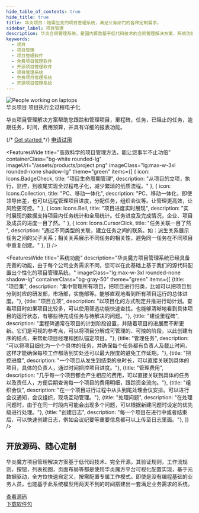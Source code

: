 ```yaml
---
hide_table_of_contents: true
hide_title: true
title: 华炎项目：随需应变的项目管理系统，满足业务部门的各种定制需求。
sidebar_label: 项目管理
description: 华炎合同管理系统，是国内首款基于低代码技术的合同管理解决方案，系统功能涵盖合同订立、执行、跟踪、变更、验收、付款、监督、统计的整个管理过程，并提供低代码开发工具华炎魔方，通过调整配置文件就能调整合同台账、业务字段、审批流程、统计报表等，快速满足业务部门的个性化需求。
keywords:
  - 项目
  - 项目管理
  - 项目管理软件
  - 免费项目管理软件
  - 开源项目管理软件
  - 项目管理系统
  - 免费项目管理系统
  - 开源项目管理系统
---
```






<div className="relative my-8">
  <div className="absolute inset-x-0 bottom-0 h-1/2 bg-gray-100" />
  <div className="max-w-7xl mx-auto sm:px-6 lg:px-8">
    <div className="relative shadow-xl sm:rounded-2xl sm:overflow-hidden">
      <div className="absolute inset-0">
        <img
          className="h-full w-full object-cover"
          src="https://images.unsplash.com/photo-1521737852567-6949f3f9f2b5?ixid=MXwxMjA3fDB8MHxwaG90by1wYWdlfHx8fGVufDB8fHw%3D&ixlib=rb-1.2.1&auto=format&fit=crop&w=2830&q=80&sat=-100"
          alt="People working on laptops"
        />
        <div className="absolute inset-0 bg-indigo-700 mix-blend-multiply" />
      </div>
      <div className="relative px-4 py-16 sm:px-6 sm:py-24 lg:py-32 lg:px-8">
        <div className="text-center text-4xl font-extrabold tracking-tight sm:text-5xl lg:text-6xl">
          <span className="block text-white">华炎项目</span>
          <span className="block text-indigo-200">项目执行全过程电子化</span>
        </div>
        <p className="mt-6 max-w-lg mx-auto text-center text-xl text-indigo-200 sm:max-w-3xl">
          华炎项目管理解决方案帮助您跟踪和管理项目，里程碑，任务，已阻止的任务，逾期任务，时间，费用预算，并具有详细的报表功能。
        </p>
        <div className="mt-10 max-w-sm mx-auto sm:max-w-none sm:flex sm:justify-center">
          <div className="space-y-4 sm:space-y-0 sm:mx-auto sm:inline-grid sm:grid-cols-2 sm:gap-5">
            {/* <a
              href="#"
              className="flex items-center justify-center px-4 py-3 border border-transparent text-base font-medium rounded-md shadow-sm text-indigo-700 bg-white hover:bg-indigo-50 sm:px-8"
            >
              Get started
            </a> */}
            <a
              href="/form/trial"
              className="flex items-center justify-center px-4 py-3 border border-transparent text-base font-medium rounded-md shadow-sm text-white bg-indigo-500 bg-opacity-60 hover:bg-opacity-70 sm:px-8"
            >
              申请试用
            </a>
          </div>
        </div>
      </div>
    </div>
  </div>
</div>


<FeaturesWide
  title="高效科学的项目管理方法，能让您事半不止功倍"
  containerClass="bg-white rounded-lg"
  imageUrl="/assets/products/project.png"
  imageClass="lg:max-w-3xl rounded-none shadow-lg"
  theme="green"
  items={[
    {
      icon: Icons.BadgeCheck,
      title: "项目生命周期管理", 
      description: "从项目的立项，执行，监控，到收尾实现全过程电子化，减少繁琐的纸质流程。"
    },
    {
      icon: Icons.Collection,
      title: "PC、移动一体化", 
      description: "PC、移动一体化，即使领导出差，也可以远程管理项目进度，分配任务，组织会议等。让管理更高效，让风险更可控。"
    },
    {
      icon: Icons.Bell,
      title: "项目进度实时展现", 
      description: "实时展现的数据支持项目内任务统计和全局统计。任务进度及完成情况，企业、项目及成员的进度一目了然。"
    },
    {
      icon: Icons.CursorClick,
      title: "任务关联一目了然 ", 
      description: "通过不同类型的关联，建立任务之间的联系。如：派生关系展示任务之间的父子关系；相关关系展示不同任务的相关性，避免同一任务在不同项目中重复创建。"
    },
  ]}
/>

<FeaturesWide 
  title="系统功能"
  description="华炎魔方项目管理系统已经具备完善的功能，由于每个公司业务需求不同，您可以在此基础上基于我们的源代码配置出个性化的项目管理系统。"
  imageClass="lg:max-w-3xl rounded-none shadow-lg"
  containerClass="bg-gray-50"
  theme="green"
  items={[
    {title: "项目集", description: "集中管理所有项目，把项目进行归类，比如可以把项目划分到对应的研发部，市场部，实施部等。能够直观地看到所有项目运行的总体进度。"},
    {title: "项目立项", description: "以项目化的方式制定并推进行动计划。查看项目时如果项目比较多，可以使用筛选功能快速查找。也能够清晰地看到具体项目的运行状态，有哪些待完成任务与待解决的问题。"},
    {title: "建设里程碑", description: "里程碑通常在项目的计划阶段设置，并随着项目的进展而不断更新。它们是可视的参考点，可以将项目分解成可管理的、可控的阶段，以此创建有序的结点，来帮助项目经理和团队锚定项目。"},
    {title: "管理任务", description: "可以将项目细化为一个个具体的任务，并确保每个任务都有负责人及截止时间，这样才能确保每项工作都落到实处还可以最大限度的避免工作延期。"},
    {title: "把控进度", description: "一个项目从发生到结束的总时长，可以直接关联到具体的项目，具体的负责人，通过时间把控项目进度。"},
    {title: "管理费用", description: "几乎每一个项目都会产生相应的费用，可以直接关联到具体的任务以及责任人，方便后期查询每一个项目的费用明细，跟踪资金流向。"},
    {title: "组织会议", description: "在一个项目进行过程中从头到尾处理会议安排。可以进行会议通知，会议组织，现场互动管理。"},
    {title: "处理问题", description: "在处理问题时，由于在同一时段内可能会出现多个问题，可以根据新建问题时设定的优先级进行处理。"},
    {title: "创建日志", description: "每一个项目在进行中或者结束后，可以快速创建日志，例如会议纪要等重要信息都可以上传至日志里面。"},
  ]}
/>



<div class="bg-gray-200">
  <div class="max-w-screen-xl mx-auto text-center py-10 px-4 sm:px-6 lg:py-12 lg:px-8">
    <h2 class="text-3xl leading-9 font-extrabold tracking-tight text-gray-900 sm:text-4xl sm:leading-10">
      开放源码、随心定制
    </h2>
    <p class="mt-4 text-xl leading-7 text-gray-500 lg:mx-auto">
      华炎魔方项目管理解决方案基于低代码技术、完全开源。其验证规则，工作流规则，按钮，列表视图，页面布局等都是使用华炎魔方平台可视化配置实现，基于元数据驱动，全方位快速自定义，按需配置专属工作模式。即使是没有编程基础的业务人员，也能基于此系统模型用两天不到的时间搭建出一套满足业务需求的系统。
    </p>
      <div class="mt-8 flex flex justify-center justify-start">
        <div class="rounded-md shadow">
          <a href="https://github.com/steedos/project-management-app/blob/master/README_cn.md" target="_blank" class="w-full flex items-center justify-center px-8 py-3 border border-transparent text-base leading-6 font-medium rounded-md text-white bg-green-600 hover:bg-green-500 hover:text-white focus:outline-none focus:border-green-700 focus:shadow-outline-green transition duration-150 ease-in-out md:py-4 md:text-lg md:px-10">
            查看源码
          </a>
        </div>
        <div class="ml-3 rounded-md shadow">
          <a href="https://github.com/steedos/steedos-app-contract/releases" class="w-full flex items-center justify-center px-8 py-3 border border-transparent text-base leading-6 font-medium rounded-md text-green-600 bg-white hover:text-green-500 focus:outline-none focus:border-green-300 focus:shadow-outline-green transition duration-150 ease-in-out md:py-4 md:text-lg md:px-10">
            下载软件包
          </a>
        </div>
      </div>
  </div>
</div>